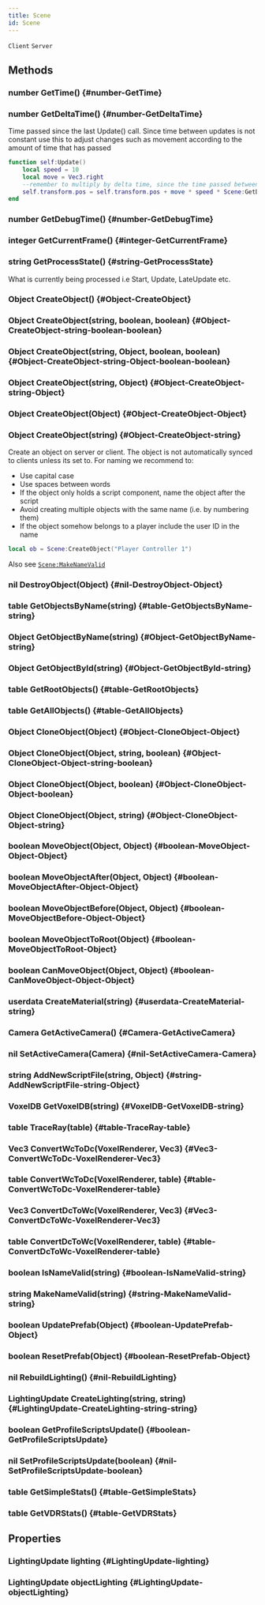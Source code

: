 ```yaml
---
title: Scene
id: Scene
---
```

`Client`
`Server`

## Methods

### number GetTime() {#number-GetTime}

### number GetDeltaTime() {#number-GetDeltaTime}

Time passed since the last Update() call. Since time between updates is not constant use this to adjust changes such as movement according to the amount of time that has passed
```lua
function self:Update()
    local speed = 10
    local move = Vec3.right
    --remember to multiply by delta time, since the time passed between each Update() is not constant
    self.transform.pos = self.transform.pos + move * speed * Scene:GetDeltaTime() 
end
```
### number GetDebugTime() {#number-GetDebugTime}

### integer GetCurrentFrame() {#integer-GetCurrentFrame}

### string GetProcessState() {#string-GetProcessState}
What is currently being processed i.e Start, Update, LateUpdate etc.

### Object CreateObject() {#Object-CreateObject}

### Object CreateObject(string, boolean, boolean) {#Object-CreateObject-string-boolean-boolean}

### Object CreateObject(string, Object, boolean, boolean) {#Object-CreateObject-string-Object-boolean-boolean}

### Object CreateObject(string, Object) {#Object-CreateObject-string-Object}

### Object CreateObject(Object) {#Object-CreateObject-Object}

### Object CreateObject(string) {#Object-CreateObject-string}
Create an object on server or client. The object is not automatically synced to clients unless its set to.
For naming we recommend to: 
* Use capital case 
* Use spaces between words
* If the object only holds a script component, name the object after the script
* Avoid creating multiple objects with the same name (i.e. by numbering them)
* If the object somehow belongs to a player include the user ID in the name
```lua
local ob = Scene:CreateObject("Player Controller 1")
```

Also see [`Scene:MakeNameValid`](#string-MakeNameValid-string)

### nil DestroyObject(Object) {#nil-DestroyObject-Object}

### table GetObjectsByName(string) {#table-GetObjectsByName-string}

### Object GetObjectByName(string) {#Object-GetObjectByName-string}

### Object GetObjectById(string) {#Object-GetObjectById-string}

### table GetRootObjects() {#table-GetRootObjects}

### table GetAllObjects() {#table-GetAllObjects}

### Object CloneObject(Object) {#Object-CloneObject-Object}

### Object CloneObject(Object, string, boolean) {#Object-CloneObject-Object-string-boolean}

### Object CloneObject(Object, boolean) {#Object-CloneObject-Object-boolean}

### Object CloneObject(Object, string) {#Object-CloneObject-Object-string}

### boolean MoveObject(Object, Object) {#boolean-MoveObject-Object-Object}

### boolean MoveObjectAfter(Object, Object) {#boolean-MoveObjectAfter-Object-Object}

### boolean MoveObjectBefore(Object, Object) {#boolean-MoveObjectBefore-Object-Object}

### boolean MoveObjectToRoot(Object) {#boolean-MoveObjectToRoot-Object}

### boolean CanMoveObject(Object, Object) {#boolean-CanMoveObject-Object-Object}

### userdata CreateMaterial(string) {#userdata-CreateMaterial-string}

### Camera GetActiveCamera() {#Camera-GetActiveCamera}

### nil SetActiveCamera(Camera) {#nil-SetActiveCamera-Camera}

### string AddNewScriptFile(string, Object) {#string-AddNewScriptFile-string-Object}

### VoxelDB GetVoxelDB(string) {#VoxelDB-GetVoxelDB-string}

### table TraceRay(table) {#table-TraceRay-table}

### Vec3 ConvertWcToDc(VoxelRenderer, Vec3) {#Vec3-ConvertWcToDc-VoxelRenderer-Vec3}

### table ConvertWcToDc(VoxelRenderer, table) {#table-ConvertWcToDc-VoxelRenderer-table}

### Vec3 ConvertDcToWc(VoxelRenderer, Vec3) {#Vec3-ConvertDcToWc-VoxelRenderer-Vec3}

### table ConvertDcToWc(VoxelRenderer, table) {#table-ConvertDcToWc-VoxelRenderer-table}

### boolean IsNameValid(string) {#boolean-IsNameValid-string}

### string MakeNameValid(string) {#string-MakeNameValid-string}

### boolean UpdatePrefab(Object) {#boolean-UpdatePrefab-Object}

### boolean ResetPrefab(Object) {#boolean-ResetPrefab-Object}

### nil RebuildLighting() {#nil-RebuildLighting}

### LightingUpdate CreateLighting(string, string) {#LightingUpdate-CreateLighting-string-string}

### boolean GetProfileScriptsUpdate() {#boolean-GetProfileScriptsUpdate}

### nil SetProfileScriptsUpdate(boolean) {#nil-SetProfileScriptsUpdate-boolean}

### table GetSimpleStats() {#table-GetSimpleStats}

### table GetVDRStats() {#table-GetVDRStats}

## Properties

### LightingUpdate lighting {#LightingUpdate-lighting}

### LightingUpdate objectLighting {#LightingUpdate-objectLighting}

